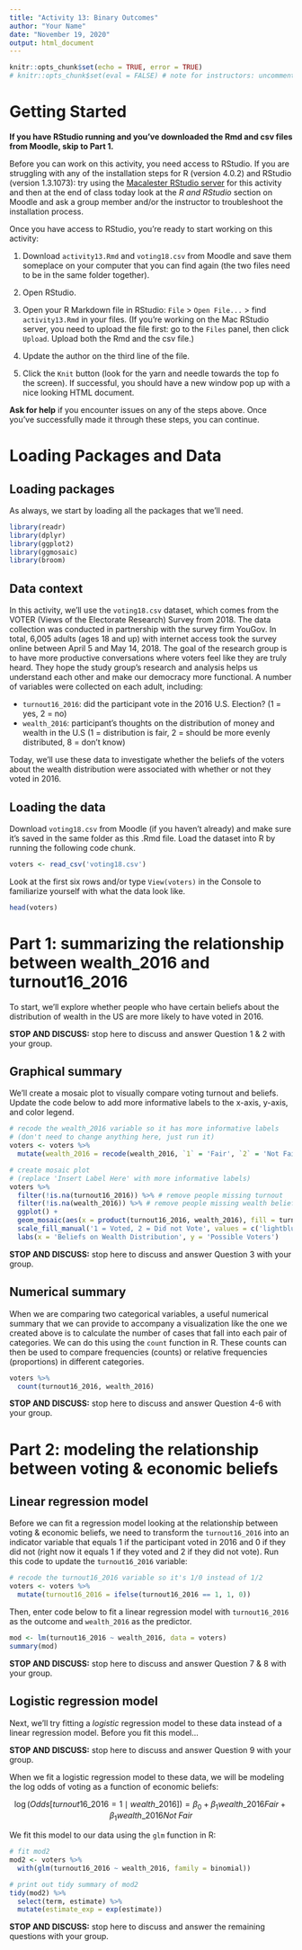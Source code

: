 ```yaml
---
title: "Activity 13: Binary Outcomes"
author: "Your Name"
date: "November 19, 2020"
output: html_document
---
```


```r
knitr::opts_chunk$set(echo = TRUE, error = TRUE)
# knitr::opts_chunk$set(eval = FALSE) # note for instructors: uncomment this code when creating a clean instructions version of the HTML; otherwise leave commented
```



# Getting Started

**If you have RStudio running and you've downloaded the Rmd and csv files from Moodle, skip to Part 1.**

Before you can work on this activity, you need access to RStudio. If you are struggling with any of the installation steps for R (version 4.0.2) and RStudio (version 1.3.1073): try using the [Macalester RStudio server](https://rstudio.macalester.edu) for this activity and then at the end of class today look at the *R and RStudio* section on Moodle and ask a group member and/or the instructor to troubleshoot the installation process.

Once you have access to RStudio, you're ready to start working on this activity:

1. Download `activity13.Rmd` and `voting18.csv` from Moodle and save them someplace on your computer that you can find again (the two files need to be in the same folder together). 
  
2. Open RStudio.

3. Open your R Markdown file in RStudio: `File` > `Open File...` > find `activity13.Rmd` in your files. (If you're working on the Mac RStudio server, you need to upload the file first: go to the `Files` panel, then click `Upload`. Upload both the Rmd and the csv file.)

4. Update the author on the third line of the file.

5. Click the `Knit` button (look for the yarn and needle towards the top fo the screen). If successful, you should have a new window pop up with a nice looking HTML document. 


**Ask for help** if you encounter issues on any of the steps above. Once you've successfully made it through these steps, you can continue.




# Loading Packages and Data

## Loading packages

As always, we start by loading all the packages that we'll need. 

```r
library(readr)
library(dplyr)
library(ggplot2)
library(ggmosaic)
library(broom)
```


## Data context

In this activity, we'll use the `voting18.csv` dataset, which comes from the VOTER (Views of the Electorate Research) Survey from 2018. The data collection was conducted in partnership with the survey firm YouGov. In total, 6,005 adults (ages 18 and up) with internet access took the survey online between April 5 and May 14, 2018.  The goal of the research group is to have more productive conversations where voters feel like they are truly heard. They hope the study group's research and analysis helps us understand each other and make our democracy more functional. A number of variables were collected on each adult, including:

- `turnout16_2016`: did the participant vote in the 2016 U.S. Election? (1 = yes, 2 = no)
- `wealth_2016`: participant's thoughts on the distribution of money and wealth in the U.S (1 = distribution is fair, 2 = should be more evenly distributed, 8 = don't know)

Today, we'll use these data to investigate whether the beliefs of the voters about the wealth distribution were associated with whether or not they voted in 2016. 

## Loading the data

Download `voting18.csv` from Moodle (if you haven't already) and make sure it's saved in the same folder as this .Rmd file. Load the dataset into R by running the following code chunk.

```r
voters <- read_csv('voting18.csv')
```


Look at the first six rows and/or type `View(voters)` in the Console to familiarize yourself with what the data look like.

```r
head(voters)
```



# Part 1: summarizing the relationship between wealth_2016 and turnout16_2016

To start, we'll explore whether people who have certain beliefs about the distribution of wealth in the US are more likely to have voted in 2016. 

**STOP AND DISCUSS:** stop here to discuss and answer Question 1 & 2 with your group.


## Graphical summary

We'll create a mosaic plot to visually compare voting turnout and beliefs. Update the code below to add more informative labels to the x-axis, y-axis, and color legend. 

```r
# recode the wealth_2016 variable so it has more informative labels
# (don't need to change anything here, just run it)
voters <- voters %>%
  mutate(wealth_2016 = recode(wealth_2016, `1` = 'Fair', `2` = 'Not Fair', `8` = 'Do not know'))

# create mosaic plot
# (replace 'Insert Label Here' with more informative labels)
voters %>%
  filter(!is.na(turnout16_2016)) %>% # remove people missing turnout
  filter(!is.na(wealth_2016)) %>% # remove people missing wealth beliefs
  ggplot() + 
  geom_mosaic(aes(x = product(turnout16_2016, wealth_2016), fill = turnout16_2016)) +
  scale_fill_manual('1 = Voted, 2 = Did not Vote', values = c('lightblue', 'steelblue')) + 
  labs(x = 'Beliefs on Wealth Distribution', y = 'Possible Voters')
```

**STOP AND DISCUSS:** stop here to discuss and answer Question 3 with your group.


## Numerical summary

When we are comparing two categorical variables, a useful numerical summary that we can provide to accompany a visualization like the one we created above is to calculate the number of cases that fall into each pair of categories. We can do this using the `count` function in R. These counts can then be used to compare frequencies (counts) or relative frequencies (proportions) in different categories.

```r
voters %>%
  count(turnout16_2016, wealth_2016)
```

**STOP AND DISCUSS:** stop here to discuss and answer Question 4-6 with your group.


# Part 2: modeling the relationship between voting & economic beliefs

## Linear regression model

Before we can fit a regression model looking at the relationship between voting & economic beliefs, we need to transform the `turnout16_2016` into an indicator variable that equals 1 if the participant voted in 2016 and 0 if they did not (right now it equals 1 if they voted and 2 if they did not vote). Run this code to update the `turnout16_2016` variable:

```r
# recode the turnout16_2016 variable so it's 1/0 instead of 1/2 
voters <- voters %>%
  mutate(turnout16_2016 = ifelse(turnout16_2016 == 1, 1, 0))
```


Then, enter code below to fit a linear regression model with `turnout16_2016` as the outcome and `wealth_2016` as the predictor.

```r
mod <- lm(turnout16_2016 ~ wealth_2016, data = voters)
summary(mod)
```

**STOP AND DISCUSS:** stop here to discuss and answer Question 7 & 8 with your group.


## Logistic regression model

Next, we'll try fitting a *logistic* regression model to these data instead of a linear regression model. Before you fit this model...

**STOP AND DISCUSS:** stop here to discuss and answer Question 9 with your group.


When we fit a logistic regression model to these data, we will be modeling the log odds of voting as a function of economic beliefs:

$$\log(Odds[turnout16\_2016 = 1 \mid wealth\_2016]) = \beta_0 + \beta_1 wealth\_2016Fair + \beta_1 wealth\_2016Not\;Fair$$

We fit this model to our data using the `glm` function in R:

```r
# fit mod2
mod2 <- voters %>%
  with(glm(turnout16_2016 ~ wealth_2016, family = binomial))

# print out tidy summary of mod2
tidy(mod2) %>%
  select(term, estimate) %>%
  mutate(estimate_exp = exp(estimate))
```


**STOP AND DISCUSS:** stop here to discuss and answer the remaining questions with your group.


